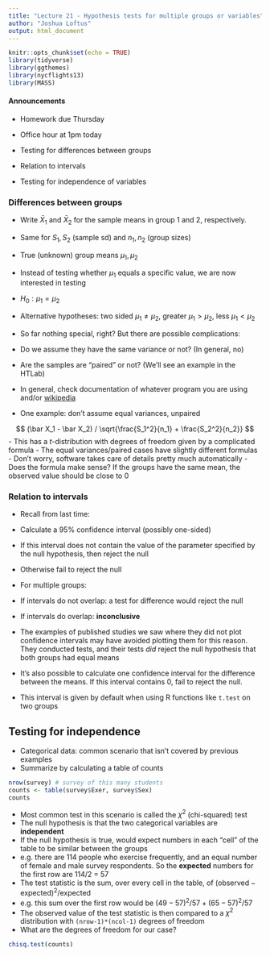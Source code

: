 ```yaml
---
title: "Lecture 21 - Hypothesis tests for multiple groups or variables"
author: "Joshua Loftus"
output: html_document
---
```


```r
knitr::opts_chunk$set(echo = TRUE)
library(tidyverse)
library(ggthemes)
library(nycflights13)
library(MASS)
```

#### Announcements

- Homework due Thursday
- Office hour at 1pm today

- Testing for differences between groups
- Relation to intervals
- Testing for independence of variables

### Differences between groups

- Write $\bar X_1$ and $\bar X_2$ for the sample means in group 1 and 2, respectively.
- Same for $S_1, S_2$ (sample sd) and $n_1, n_2$ (group sizes)
- True (unknown) group means $\mu_1, \mu_2$
- Instead of testing whether $\mu_1$ equals a specific value, we are now interested in testing
- $H_0 : \mu_1 = \mu_2$
- Alternative hypotheses: two sided $\mu_1 \neq \mu_2$, greater $\mu_1 > \mu_2$, less $\mu_1 < \mu_2$

- So far nothing special, right? But there are possible complications:
- Do we assume they have the same variance or not? (In general, no)
- Are the samples are "paired" or not? (We'll see an example in the HTLab)
- In general, check documentation of whatever program you are using and/or [wikipedia](https://en.wikipedia.org/wiki/Student%27s_t-test#Independent_two-sample_t-test)

- One example: don't assume equal variances, unpaired

$$
(\bar X_1 - \bar X_2) / \sqrt{\frac{S_1^2}{n_1} + \frac{S_2^2}{n_2}}
$$
- This has a $t$-distribution with degrees of freedom given by a complicated formula
- The equal variances/paired cases have slightly different formulas
- Don't worry, software takes care of details pretty much automatically
- Does the formula make sense? If the groups have the same mean, the observed value should be close to 0

### Relation to intervals

- Recall from last time:
- Calculate a 95\% confidence interval (possibly one-sided)
- If this interval does not contain the value of the parameter specified by the null hypothesis, then reject the null
- Otherwise fail to reject the null

- For multiple groups:
- If intervals do not overlap: a test for difference would reject the null
- If intervals do overlap: **inconclusive**
- The examples of published studies we saw where they did not plot confidence intervals may have avoided plotting them for this reason. They conducted tests, and their tests *did* reject the null hypothesis that both groups had equal means

- It's also possible to calculate one confidence interval for the difference between the means. If this interval contains 0, fail to reject the null.
- This interval is given by default when using R functions like `t.test` on two groups

## Testing for independence

- Categorical data: common scenario that isn't covered by previous examples
- Summarize by calculating a table of counts

```r
nrow(survey) # survey of this many students
counts <- table(survey$Exer, survey$Sex)
counts
```

- Most common test in this scenario is called the $\chi^2$ (chi-squared) test
- The null hypothesis is that the two categorical variables are **independent**
- If the null hypothesis is true, would expect numbers in each "cell" of the table to be similar between the groups
- e.g. there are 114 people who exercise frequently, and an equal number of female and male survey respondents. So the **expected** numbers for the first row are 114/2 = 57
- The test statistic is the sum, over every cell in the table, of $(\text{observed} - \text{expected})^2/\text{expected}$
- e.g. this sum over the first row would be $(49-57)^2/57 + (65-57)^2/57$
- The observed value of the test statistic is then compared to a $\chi^2$ distribution with `(nrow-1)*(ncol-1)` degrees of freedom
- What are the degrees of freedom for our case?

```r
chisq.test(counts)
```
